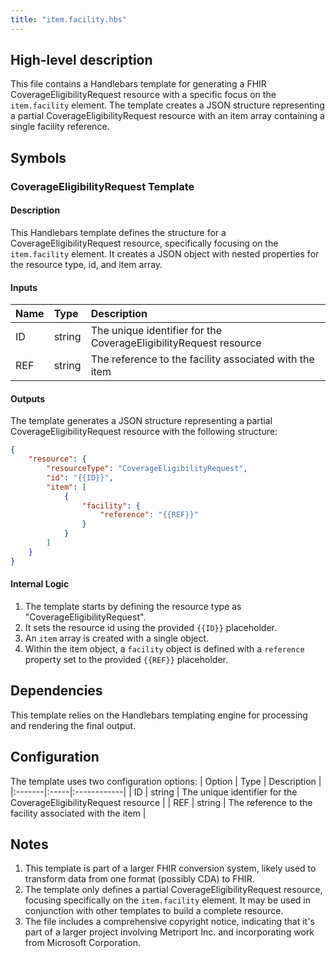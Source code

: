 ```yaml
---
title: "item.facility.hbs"
---
```


## High-level description
This file contains a Handlebars template for generating a FHIR CoverageEligibilityRequest resource with a specific focus on the `item.facility` element. The template creates a JSON structure representing a partial CoverageEligibilityRequest resource with an item array containing a single facility reference.

## Symbols

### CoverageEligibilityRequest Template
#### Description
This Handlebars template defines the structure for a CoverageEligibilityRequest resource, specifically focusing on the `item.facility` element. It creates a JSON object with nested properties for the resource type, id, and item array.

#### Inputs
| Name | Type | Description |
|:-----|:-----|:------------|
| ID | string | The unique identifier for the CoverageEligibilityRequest resource |
| REF | string | The reference to the facility associated with the item |

#### Outputs
The template generates a JSON structure representing a partial CoverageEligibilityRequest resource with the following structure:
```json
{
    "resource": {
        "resourceType": "CoverageEligibilityRequest",
        "id": "{{ID}}",
        "item": [
            {
                "facility": {
                    "reference": "{{REF}}"
                }
            }
        ]
    }
}
```

#### Internal Logic
1. The template starts by defining the resource type as "CoverageEligibilityRequest".
2. It sets the resource id using the provided `{{ID}}` placeholder.
3. An `item` array is created with a single object.
4. Within the item object, a `facility` object is defined with a `reference` property set to the provided `{{REF}}` placeholder.

## Dependencies
This template relies on the Handlebars templating engine for processing and rendering the final output.

## Configuration
The template uses two configuration options:
| Option | Type | Description |
|:-------|:-----|:------------|
| ID | string | The unique identifier for the CoverageEligibilityRequest resource |
| REF | string | The reference to the facility associated with the item |

## Notes
1. This template is part of a larger FHIR conversion system, likely used to transform data from one format (possibly CDA) to FHIR.
2. The template only defines a partial CoverageEligibilityRequest resource, focusing specifically on the `item.facility` element. It may be used in conjunction with other templates to build a complete resource.
3. The file includes a comprehensive copyright notice, indicating that it's part of a larger project involving Metriport Inc. and incorporating work from Microsoft Corporation.